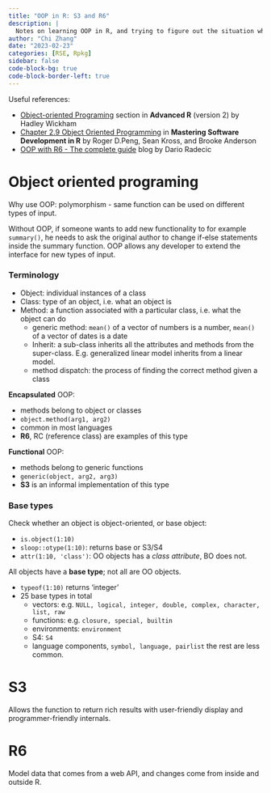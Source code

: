 ```yaml
---
title: "OOP in R: S3 and R6"
description: |
  Notes on learning OOP in R, and trying to figure out the situation where I can benefit from using OOP.
author: "Chi Zhang"
date: "2023-02-23"
categories: [RSE, Rpkg]
sidebar: false
code-block-bg: true
code-block-border-left: true
---
```


Useful references: 

* [Object-oriented Programing](https://adv-r.hadley.nz/oo.html) section in **Advanced R** (version 2) by Hadley Wickham
* [Chapter 2.9 Object Oriented Programming](https://bookdown.org/rdpeng/RProgDA/object-oriented-programming.html) in **Mastering Software Development in R** by Roger D.Peng, Sean Kross, and Brooke Anderson
* [OOP with R6 - The complete guide](https://www.r-bloggers.com/2022/06/object-oriented-programming-oop-in-r-with-r6-the-complete-guide/) blog by Dario Radecic


# Object oriented programing

Why use OOP: polymorphism - same function can be used on different types of input.

Without OOP, if someone wants to add new functionality to for example `summary()`, he needs to ask the original author to change if-else statements inside the summary function. OOP allows any developer to extend the interface for new types of input.

### Terminology 

* Object: individual instances of a class
* Class: type of an object, i.e. what an object is
* Method: a function associated with a particular class, i.e. what the object can do
  * generic method: `mean()` of a vector of numbers is a number, `mean()` of a vector of dates is a date
  * Inherit: a sub-class inherits all the attributes and methods from the super-class. E.g. generalized linear model inherits from a linear model.
  * method dispatch: the process of finding the correct method given a class


**Encapsulated** OOP:

* methods belong to object or classes
* `object.method(arg1, arg2)`
* common in most languages
* **R6**, RC (reference class) are examples of this type

**Functional** OOP:

* methods belong to generic functions
* `generic(object, arg2, arg3)`
* **S3** is an informal implementation of this type



### Base types

Check whether an object is object-oriented, or base object: 

* `is.object(1:10)`
* `sloop::otype(1:10)`: returns base or S3/S4
* `attr(1:10, 'class')`: OO objects has a *class attribute*, BO does not.


All objects have a **base type**; not all are OO objects.

* `typeof(1:10)` returns 'integer'
* 25 base types in total
  * vectors: e.g. `NULL, logical, integer, double, complex, character, list, raw`
  * functions: e.g. `closure, special, builtin`
  * environments: `environment`
  * S4: `S4`
  * language components, `symbol, language, pairlist`
the rest are less common. 





# S3

Allows the function to return rich results with user-friendly display and programmer-friendly internals.




# R6

Model data that comes from a web API, and changes come from inside and outside R.


